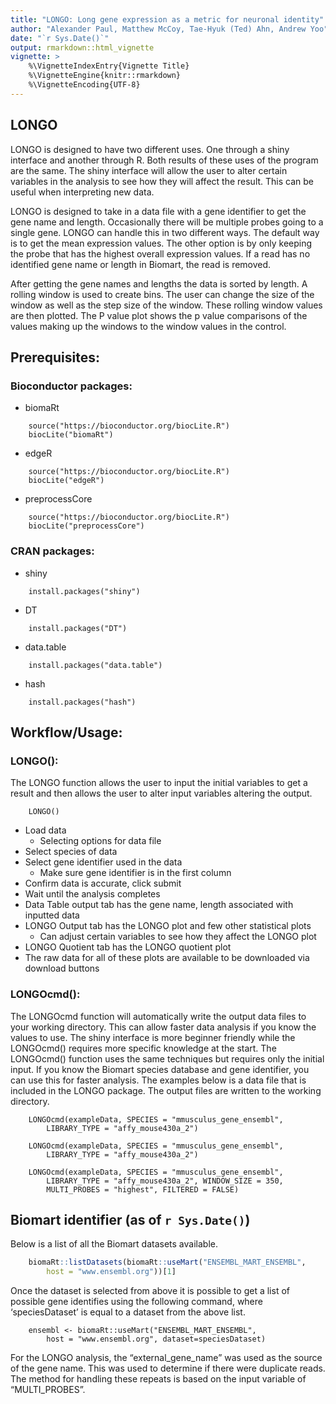 ```yaml
---
title: "LONGO: Long gene expression as a metric for neuronal identity"
author: "Alexander Paul, Matthew McCoy, Tae-Hyuk (Ted) Ahn, Andrew Yoo"
date: "`r Sys.Date()`"
output: rmarkdown::html_vignette
vignette: >
    %\VignetteIndexEntry{Vignette Title}
    %\VignetteEngine{knitr::rmarkdown}
    %\VignetteEncoding{UTF-8}
---
```

## LONGO

LONGO is designed to have two different uses. One through a shiny interface 
and another through R. Both results of these uses of the program are 
the same. The shiny interface will allow the user to alter certain variables
in the analysis to see how they will affect the result. This can be 
useful when interpreting new data. 

LONGO is designed to take in a data file with a gene identifier to get 
the gene name and length. Occasionally there will be multiple probes going
to a single gene. LONGO can handle this in two different ways. The default way
is to get the mean expression values. The other option is by only keeping the
probe that has the highest overall expression values. If a read has no
identified gene name or length in Biomart, the read is removed. 

After getting the gene names and lengths the data is sorted by length. A
rolling window is used to create bins. The user can change the size of the
window as well as the step size of the window. These rolling window values 
are then plotted. The P value plot shows the p value comparisons of the values
making up the windows to the window values in the control. 


## Prerequisites:

### Bioconductor packages:  
- biomaRt  
```{} 
    source("https://bioconductor.org/biocLite.R")  
    biocLite("biomaRt")
```
- edgeR  
```{}
    source("https://bioconductor.org/biocLite.R")  
    biocLite("edgeR")  
```
- preprocessCore  
```{}
    source("https://bioconductor.org/biocLite.R")  
    biocLite("preprocessCore")
```  

###  CRAN packages:  
- shiny  
```{}
    install.packages("shiny") 
```  
- DT  
```{}
    install.packages("DT") 
```
- data.table  
```{}
    install.packages("data.table") 
```
- hash  
```{}
    install.packages("hash") 
```

## Workflow/Usage:

### LONGO():
The LONGO function allows the user to input the initial variables to get a
result and then allows the user to alter input variables altering the output.
```{}
    LONGO()
```
- Load data
    - Selecting options for data file
- Select species of data
- Select gene identifier used in the data
    - Make sure gene identifier is in the first column
- Confirm data is accurate, click submit
- Wait until the analysis completes
- Data Table output tab has the gene name, length associated with inputted data
- LONGO Output tab has the LONGO plot and few other statistical plots
    - Can adjust certain variables to see how they affect the LONGO plot
- LONGO Quotient tab has the LONGO quotient plot
- The raw data for all of these plots are available to be downloaded 
via download buttons


### LONGOcmd():
The LONGOcmd function will automatically write the output data files to your 
working directory. This can allow faster data analysis if you know the values
to use. 
The shiny interface is more beginner friendly while the LONGOcmd() 
requires more specific knowledge at the start. The LONGOcmd() function uses
the same techniques but requires only the initial input. If you know the Biomart
species database and gene identifier, you can use this for faster analysis. 
The examples below is a data file that is included in the 
LONGO package. The output files are written to the working directory. 
```{}
    LONGOcmd(exampleData, SPECIES = "mmusculus_gene_ensembl",
        LIBRARY_TYPE = "affy_mouse430a_2")
    
    LONGOcmd(exampleData, SPECIES = "mmusculus_gene_ensembl",
        LIBRARY_TYPE = "affy_mouse430a_2")
    
    LONGOcmd(exampleData, SPECIES = "mmusculus_gene_ensembl",
        LIBRARY_TYPE = "affy_mouse430a_2", WINDOW_SIZE = 350, 
        MULTI_PROBES = "highest", FILTERED = FALSE)
```



## Biomart identifier (as of `r Sys.Date()`)
Below is a list of all the Biomart datasets available. 
```r
    biomaRt::listDatasets(biomaRt::useMart("ENSEMBL_MART_ENSEMBL", 
        host = "www.ensembl.org"))[1]
```

Once the dataset is selected from above it is possible to get a list of possible
gene identifies using the following command, where 'speciesDataset' is equal to
a dataset from the above list.
```{}
    ensembl <- biomaRt::useMart("ENSEMBL_MART_ENSEMBL", 
        host = "www.ensembl.org", dataset=speciesDataset)
```

For the LONGO analysis, the "external_gene_name" was used as the source of 
the gene name. This was used to determine if there were duplicate reads. The 
method for handling these repeats is based on the input variable of 
"MULTI_PROBES". 
